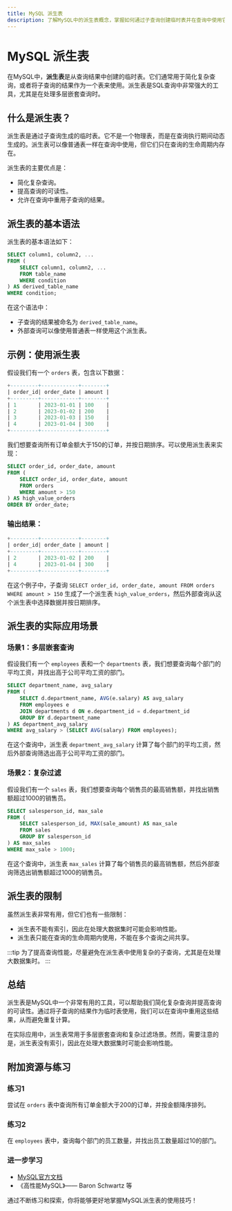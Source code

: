 ```yaml
---
title: MySQL 派生表
description: 了解MySQL中的派生表概念，掌握如何通过子查询创建临时表并在查询中使用它们。
---
```


# MySQL 派生表

在MySQL中，**派生表**是从查询结果中创建的临时表。它们通常用于简化复杂查询，或者将子查询的结果作为一个表来使用。派生表是SQL查询中非常强大的工具，尤其是在处理多层嵌套查询时。

## 什么是派生表？

派生表是通过子查询生成的临时表。它不是一个物理表，而是在查询执行期间动态生成的。派生表可以像普通表一样在查询中使用，但它们只在查询的生命周期内存在。

派生表的主要优点是：
- 简化复杂查询。
- 提高查询的可读性。
- 允许在查询中重用子查询的结果。

## 派生表的基本语法

派生表的基本语法如下：

```sql
SELECT column1, column2, ...
FROM (
    SELECT column1, column2, ...
    FROM table_name
    WHERE condition
) AS derived_table_name
WHERE condition;
```

在这个语法中：
- 子查询的结果被命名为 `derived_table_name`。
- 外部查询可以像使用普通表一样使用这个派生表。

## 示例：使用派生表

假设我们有一个 `orders` 表，包含以下数据：

```sql
+---------+------------+--------+
| order_id| order_date | amount |
+---------+------------+--------+
| 1       | 2023-01-01 | 100    |
| 2       | 2023-01-02 | 200    |
| 3       | 2023-01-03 | 150    |
| 4       | 2023-01-04 | 300    |
+---------+------------+--------+
```

我们想要查询所有订单金额大于150的订单，并按日期排序。可以使用派生表来实现：

```sql
SELECT order_id, order_date, amount
FROM (
    SELECT order_id, order_date, amount
    FROM orders
    WHERE amount > 150
) AS high_value_orders
ORDER BY order_date;
```

### 输出结果：

```sql
+---------+------------+--------+
| order_id| order_date | amount |
+---------+------------+--------+
| 2       | 2023-01-02 | 200    |
| 4       | 2023-01-04 | 300    |
+---------+------------+--------+
```

在这个例子中，子查询 `SELECT order_id, order_date, amount FROM orders WHERE amount > 150` 生成了一个派生表 `high_value_orders`，然后外部查询从这个派生表中选择数据并按日期排序。

## 派生表的实际应用场景

### 场景1：多层嵌套查询

假设我们有一个 `employees` 表和一个 `departments` 表，我们想要查询每个部门的平均工资，并找出高于公司平均工资的部门。

```sql
SELECT department_name, avg_salary
FROM (
    SELECT d.department_name, AVG(e.salary) AS avg_salary
    FROM employees e
    JOIN departments d ON e.department_id = d.department_id
    GROUP BY d.department_name
) AS department_avg_salary
WHERE avg_salary > (SELECT AVG(salary) FROM employees);
```

在这个查询中，派生表 `department_avg_salary` 计算了每个部门的平均工资，然后外部查询筛选出高于公司平均工资的部门。

### 场景2：复杂过滤

假设我们有一个 `sales` 表，我们想要查询每个销售员的最高销售额，并找出销售额超过1000的销售员。

```sql
SELECT salesperson_id, max_sale
FROM (
    SELECT salesperson_id, MAX(sale_amount) AS max_sale
    FROM sales
    GROUP BY salesperson_id
) AS max_sales
WHERE max_sale > 1000;
```

在这个查询中，派生表 `max_sales` 计算了每个销售员的最高销售额，然后外部查询筛选出销售额超过1000的销售员。

## 派生表的限制

虽然派生表非常有用，但它们也有一些限制：
- 派生表不能有索引，因此在处理大数据集时可能会影响性能。
- 派生表只能在查询的生命周期内使用，不能在多个查询之间共享。

:::tip
为了提高查询性能，尽量避免在派生表中使用复杂的子查询，尤其是在处理大数据集时。
:::

## 总结

派生表是MySQL中一个非常有用的工具，可以帮助我们简化复杂查询并提高查询的可读性。通过将子查询的结果作为临时表使用，我们可以在查询中重用这些结果，从而避免重复计算。

在实际应用中，派生表常用于多层嵌套查询和复杂过滤场景。然而，需要注意的是，派生表没有索引，因此在处理大数据集时可能会影响性能。

## 附加资源与练习

### 练习1
尝试在 `orders` 表中查询所有订单金额大于200的订单，并按金额降序排列。

### 练习2
在 `employees` 表中，查询每个部门的员工数量，并找出员工数量超过10的部门。

### 进一步学习
- [MySQL官方文档](https://dev.mysql.com/doc/)
- 《高性能MySQL》—— Baron Schwartz 等

通过不断练习和探索，你将能够更好地掌握MySQL派生表的使用技巧！